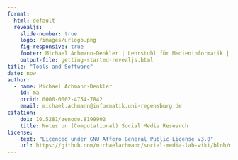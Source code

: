 ```yaml
---
format: 
  html: default
  revealjs: 
    slide-number: true
    logo: /images/urlogo.png
    fig-responsive: true
    footer: Michael Achmann-Denkler | Lehrstuhl für Medieninformatik | Universität Regensburg | WiSe 2023 / 24
    output-file: getting-started-revealjs.html
title: "Tools and Software"
date: now
author:
  - name: Michael Achmann-Denkler
    id: ma
    orcid: 0000-0002-4754-7842
    email: michael.achmann@informatik.uni-regensburg.de
citation:
    doi: 10.5281/zenodo.8199902
    title: Notes on (Computational) Social Media Research
license:
    text: "Licenced under GNU Affero General Public License v3.0"
    url: https://github.com/michaelachmann/social-media-lab-wiki/blob/main/LICENSE
---
```

